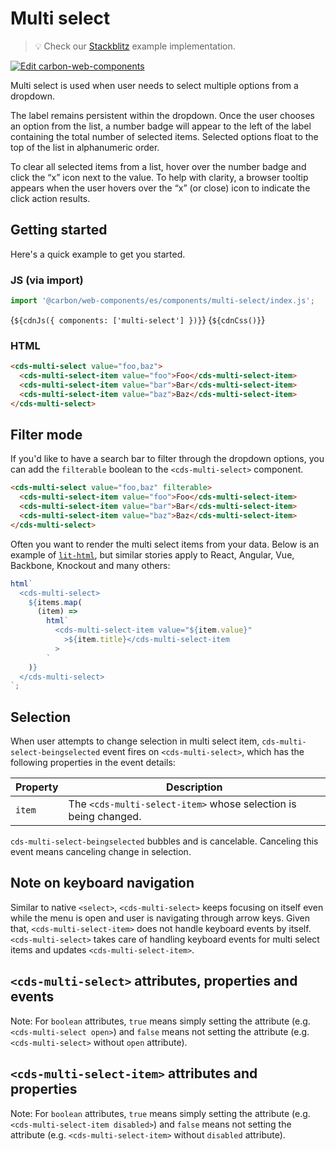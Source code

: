 
<Meta of={MultiSelectStories} />

# Multi select

> 💡 Check our
> [Stackblitz](https://stackblitz.com/github/carbon-design-system/carbon-for-ibm-dotcom/tree/main/packages/web-components/examples/stackblitz/basic/components/multi-select)
> example implementation.

[![Edit carbon-web-components](https://developer.stackblitz.com/img/open_in_stackblitz.svg)](https://stackblitz.com/github/carbon-design-system/carbon-for-ibm-dotcom/tree/main/packages/carbon-web-components/examples/stackblitz/basic/components/multi-select)

Multi select is used when user needs to select multiple options from a dropdown.

The label remains persistent within the dropdown. Once the user chooses an
option from the list, a number badge will appear to the left of the label
containing the total number of selected items. Selected options float to the top
of the list in alphanumeric order.

To clear all selected items from a list, hover over the number badge and click
the “x” icon next to the value. To help with clarity, a browser tooltip appears
when the user hovers over the “x” (or close) icon to indicate the click action
results.

## Getting started

Here's a quick example to get you started.

### JS (via import)

```javascript
import '@carbon/web-components/es/components/multi-select/index.js';
```

<Markdown>{`${cdnJs({ components: ['multi-select'] })}`}</Markdown>
<Markdown>{`${cdnCss()}`}</Markdown>

### HTML

```html
<cds-multi-select value="foo,baz">
  <cds-multi-select-item value="foo">Foo</cds-multi-select-item>
  <cds-multi-select-item value="bar">Bar</cds-multi-select-item>
  <cds-multi-select-item value="baz">Baz</cds-multi-select-item>
</cds-multi-select>
```

## Filter mode

If you'd like to have a search bar to filter through the dropdown options, you
can add the `filterable` boolean to the `<cds-multi-select>` component.

```html
<cds-multi-select value="foo,baz" filterable>
  <cds-multi-select-item value="foo">Foo</cds-multi-select-item>
  <cds-multi-select-item value="bar">Bar</cds-multi-select-item>
  <cds-multi-select-item value="baz">Baz</cds-multi-select-item>
</cds-multi-select>
```

Often you want to render the multi select items from your data. Below is an
example of [`lit-html`](https://lit-html.polymer-project.org), but similar
stories apply to React, Angular, Vue, Backbone, Knockout and many others:

```javascript
html`
  <cds-multi-select>
    ${items.map(
      (item) =>
        html`
          <cds-multi-select-item value="${item.value}"
            >${item.title}</cds-multi-select-item
          >
        `
    )}
  </cds-multi-select>
`;
```

## Selection

When user attempts to change selection in multi select item,
`cds-multi-select-beingselected` event fires on `<cds-multi-select>`, which has
the following properties in the event details:

| Property | Description                                                     |
| -------- | --------------------------------------------------------------- |
| `item`   | The `<cds-multi-select-item>` whose selection is being changed. |

`cds-multi-select-beingselected` bubbles and is cancelable. Canceling this event
means canceling change in selection.

## Note on keyboard navigation

Similar to native `<select>`, `<cds-multi-select>` keeps focusing on itself even
while the menu is open and user is navigating through arrow keys. Given that,
`<cds-multi-select-item>` does not handle keyboard events by itself.
`<cds-multi-select>` takes care of handling keyboard events for multi select
items and updates `<cds-multi-select-item>`.

## `<cds-multi-select>` attributes, properties and events

Note: For `boolean` attributes, `true` means simply setting the attribute (e.g.
`<cds-multi-select open>`) and `false` means not setting the attribute (e.g.
`<cds-multi-select>` without `open` attribute).

<ArgTypes of="cds-multi-select" />

## `<cds-multi-select-item>` attributes and properties

Note: For `boolean` attributes, `true` means simply setting the attribute (e.g.
`<cds-multi-select-item disabled>`) and `false` means not setting the attribute
(e.g. `<cds-multi-select-item>` without `disabled` attribute).

<ArgTypes of="cds-multi-select-item" />
